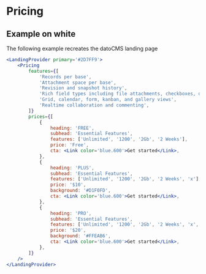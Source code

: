 
# Pricing

## Example on white

The following example recreates the datoCMS landing page

```jsx
<LandingProvider primary='#2D7FF9'>
    <Pricing
        features={[
            'Records per base',
            'Attachment space per base',
            'Revision and snapshot history',
            'Rich field types including file attachments, checkboxes, dropdowns, and more',
            'Grid, calendar, form, kanban, and gallery views',
            'Realtime collaboration and commenting',
        ]}
        prices={[
            {
                heading: 'FREE',
                subhead: 'Essential Features',
                features: ['Unlimited', '1200', '2Gb', '2 Weeks'],
                price: 'Free',
                cta: <Link color='blue.600'>Get started</Link>,
            },
            {
                heading: 'PLUS',
                subhead: 'Essential Features',
                features: ['Unlimited', '1200', '2Gb', '2 Weeks', 'x'],
                price: '$10',
                background: '#D1F0FD',
                cta: <Link color='blue.600'>Get started</Link>,
            },
            {
                heading: 'PRO',
                subhead: 'Essential Features',
                features: ['Unlimited', '1200', '2Gb', '2 Weeks', 'x', 'x'],
                price: '$20',
                background: '#FFEAB6',
                cta: <Link color='blue.600'>Get started</Link>,
            },
        ]}
    />
</LandingProvider>
```

